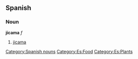 == Spanish == 
=== Noun === 
'''jícama''' ''f'' 
# [[jicama]] 
[[Category:Spanish nouns]]
[[Category:Es:Food]]
[[Category:Es:Plants]]